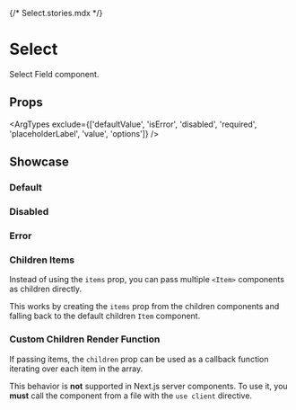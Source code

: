 {/* Select.stories.mdx */}


<Meta of={SelectStories} />


# Select

Select Field component.

## Props

<ArgTypes exclude={['defaultValue', 'isError', 'disabled', 'required', 'placeholderLabel', 'value', 'options']} />

## Showcase

### Default

<Canvas of={SelectStories.Default} />

### Disabled

<Canvas of={SelectStories.Disabled} />

### Error

<Canvas of={SelectStories.Error} />

### Children Items

Instead of using the `items` prop, you can pass multiple `<Item>` components as children directly.

This works by creating the `items` prop from the children components and falling back to the default children `Item` component.

<Canvas of={SelectStories.ChildrenItems} />

### Custom Children Render Function

If passing items, the `children` prop can be used as a callback function iterating over each item in the array.

This behavior is **not** supported in Next.js server components. To use it, you **must** call the component from a file with the `use client` directive.

<Canvas of={SelectStories.CustomChildrenRenderFunction} />
